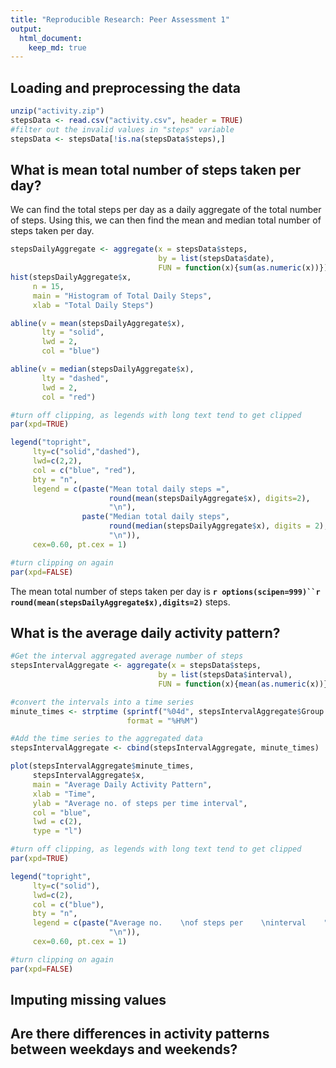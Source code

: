 ```yaml
---
title: "Reproducible Research: Peer Assessment 1"
output: 
  html_document:
    keep_md: true
---
```


## Loading and preprocessing the data
```r
unzip("activity.zip")
stepsData <- read.csv("activity.csv", header = TRUE)
#filter out the invalid values in "steps" variable
stepsData <- stepsData[!is.na(stepsData$steps),]
```

## What is mean total number of steps taken per day?

We can find the total steps per day as a daily aggregate of the total number of steps. Using this, we can then find the mean and median total number of steps taken per day.

```r
stepsDailyAggregate <- aggregate(x = stepsData$steps, 
                                 by = list(stepsData$date),  
                                 FUN = function(x){sum(as.numeric(x))})
hist(stepsDailyAggregate$x, 
     n = 15,
     main = "Histogram of Total Daily Steps",
     xlab = "Total Daily Steps")

abline(v = mean(stepsDailyAggregate$x),
       lty = "solid",
       lwd = 2,
       col = "blue")

abline(v = median(stepsDailyAggregate$x), 
       lty = "dashed",
       lwd = 2,
       col = "red")

#turn off clipping, as legends with long text tend to get clipped
par(xpd=TRUE)

legend("topright", 
     lty=c("solid","dashed"),
     lwd=c(2,2),
     col = c("blue", "red"),
     bty = "n",
     legend = c(paste("Mean total daily steps =",
                      round(mean(stepsDailyAggregate$x), digits=2),
                      "\n"), 
                paste("Median total daily steps",
                      round(median(stepsDailyAggregate$x), digits = 2),
                      "\n")),
     cex=0.60, pt.cex = 1)

#turn clipping on again
par(xpd=FALSE)
```

The mean total number of steps taken per day is **`r options(scipen=999)``r round(mean(stepsDailyAggregate$x),digits=2)`** steps.


## What is the average daily activity pattern?
```r
#Get the interval aggregated average number of steps
stepsIntervalAggregate <- aggregate(x = stepsData$steps, 
                                 by = list(stepsData$interval),  
                                 FUN = function(x){mean(as.numeric(x))})

#convert the intervals into a time series
minute_times <- strptime (sprintf("%04d", stepsIntervalAggregate$Group.1),
                          format = "%H%M")

#Add the time series to the aggregated data
stepsIntervalAggregate <- cbind(stepsIntervalAggregate, minute_times)

plot(stepsIntervalAggregate$minute_times, 
     stepsIntervalAggregate$x,
     main = "Average Daily Activity Pattern",
     xlab = "Time",
     ylab = "Average no. of steps per time interval",
     col = "blue",
     lwd = c(2),
     type = "l")

#turn off clipping, as legends with long text tend to get clipped
par(xpd=TRUE)

legend("topright", 
     lty=c("solid"),
     lwd=c(2),
     col = c("blue"),
     bty = "n",
     legend = c(paste("Average no.    \nof steps per    \ninterval    ",                    
                      "\n")),
     cex=0.60, pt.cex = 1)

#turn clipping on again
par(xpd=FALSE)

```

## Imputing missing values



## Are there differences in activity patterns between weekdays and weekends?
